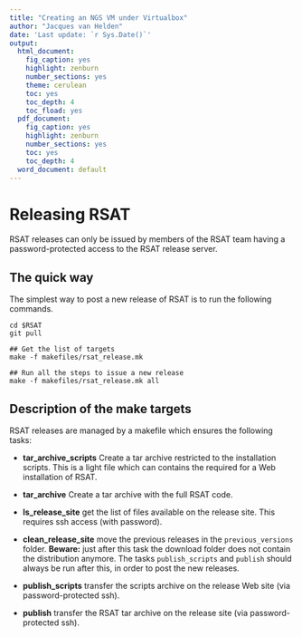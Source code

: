 ```yaml
---
title: "Creating an NGS VM under Virtualbox"
author: "Jacques van Helden"
date: 'Last update: `r Sys.Date()`'
output:
  html_document:
    fig_caption: yes
    highlight: zenburn
    number_sections: yes
    theme: cerulean
    toc: yes
    toc_depth: 4
    toc_fload: yes
  pdf_document:
    fig_caption: yes
    highlight: zenburn
    number_sections: yes
    toc: yes
    toc_depth: 4
  word_document: default
---
```


# Releasing RSAT

RSAT releases can only be issued by members of the RSAT team having a password-protected access to the RSAT release server. 

## The quick way

The simplest way to post a new release of RSAT is to run the following commands. 


```
cd $RSAT
git pull

## Get the list of targets
make -f makefiles/rsat_release.mk

## Run all the steps to issue a new release
make -f makefiles/rsat_release.mk all
```

## Description of the make targets

RSAT releases are managed by a makefile which ensures the following tasks: 

- **tar_archive_scripts** Create a tar archive restricted to the installation scripts. This is a light file which can contains the required for a Web installation of RSAT.

- **tar_archive** Create a tar archive with the full RSAT code.

- **ls_release_site** get the list of files available on the release site. This requires ssh access (with password). 

- **clean_release_site** move the previous releases in the `previous_versions` folder. **Beware:** just after this task the download folder does not contain the distribution anymore. The tasks `publish_scripts` and `publish` should always be run after this, in order to post the new releases.  

- **publish_scripts** transfer the scripts archive on the release Web site (via password-protected ssh).

- **publish** transfer the RSAT tar archive on the release site (via password-protected ssh).


